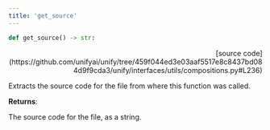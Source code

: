 ```yaml
---
title: 'get_source'
---
```


```python
def get_source() -> str:
```

<p align="right">[source code](https://github.com/unifyai/unify/tree/459f044ed3e03aaf5517e8c8437bd084d9f9cda3/unify/interfaces/utils/compositions.py#L236)</p>

Extracts the source code for the file from where this function was called.

**Returns**:

The source code for the file, as a string.